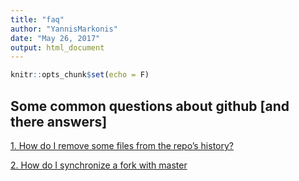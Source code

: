 ```yaml
---
title: "faq"
author: "YannisMarkonis"
date: "May 26, 2017"
output: html_document
---
```


```r
knitr::opts_chunk$set(echo = F)
```

## Some common questions about github [and there answers]

[1. How do I remove some files from the repo's history?](https://help.github.com/articles/removing-files-from-a-repository-s-history/)

[2. How do I synchronize a fork with master](https://help.github.com/articles/syncing-a-fork/)
